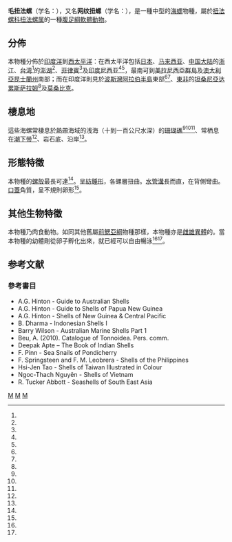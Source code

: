 {{Speciesbox
| image = Distorsio reticularis 01.JPG
| image_caption = 毛扭法螺
| genus = Distorsio
| species = reticularis
| authority = (Linnaeus, 1758)
| synonyms_ref = <ref name="WoRMS_476487" />
| synonyms = 
* ''Distorsio acuta'' <small>Perry, 1811</small>
* ''Distorsio francesae'' <small>Iredale, 1931</small>
* ''Distorsio reticulata'' <small>(Röding, 1798)</small><ref name="shell_5819" />
* ''Distorsio reticulata'' <small>Röding, 1798</small>
* ''Distorsio reticularis francesae'' <small>T. Iredale, 1931</small>{{r|WMSD_1720100150}}
* ''Distorta acuta'' <small>Perry, 1811</small>
* ''Distortrix cancellinus'' <small>Roissy</small>{{r|Spry_1961}}
* ''[[Murex|Murex]] cancellinus'' <small>de Roissy, 1805</small>
* ''Murex mulus'' <small>Dillwyn, 1817</small>
* ''Murex reticularis'' <small>Linnaeus, 1758</small>
* ''[[Triton|Triton]] decipiens'' <small>Reeve, 1844</small>
}}

'''毛扭法螺'''（学名：{{lang|la|''Distorsio reticularis''}}）{{r|shell_754}}，又名'''网纹扭螺'''（学名：{{lang|la|''Distorsio reticulata''}}）{{r|shell_5819|Lai 2005|page2=170}}，是一種中型的[[海螺|海螺]]物種，屬於[[扭法螺科|扭法螺科]][[扭法螺属|扭法螺属]]的一種[[腹足綱|腹足綱]][[軟體動物|軟體動物]]{{r|WoRMS_476487|biolib|Gastropods_5545}}。

==分佈==
本物種分佈於[[印度洋|印度洋]]到[[西太平洋|西太平洋]]：在西太平洋包括[[日本|日本]]{{r|Gastropods_5545}}、[[马来西亚|马来西亚]]、[[中国大陆|中国大陆]]的[[浙江|浙江]]{{r|Gastropods_5545|WMSD_1720100075}}、[[台湾|台湾]]<ref name="shell_5819" />的[[澎湖|澎湖]]<ref name="shelldoc_200142" />、[[菲律賓|菲律賓]]<ref name="Gastropods_5545" />及[[印度尼西亚|印度尼西亚]]<ref name="shell_754" /><ref name="shelldoc_720090224018" />，最南可到[[美拉尼西亞群島|美拉尼西亞群島]]及[[澳大利亞|澳大利亞]][[昆士蘭州|昆士蘭州]]南部；而在印度洋則見於[[波斯灣|波斯灣]][[阿拉伯半島|阿拉伯半島]]東部<ref name="shell_754" /><ref name="shelldoc_720090224024" />、[[東非|東非]]的[[坦桑尼亞|坦桑尼亞]][[达累斯萨拉姆|达累斯萨拉姆]]<ref name="Spry_1961"/>及[[莫桑比克|莫桑比克]]{{r|WMSD_1720100150}}。

==棲息地==
這些海螺常棲息於[[熱帶|熱帶]]海域的浅海（十到一百公尺水深）的[[珊瑚礁|珊瑚礁]]<ref name="shell_754" /><ref name=BB/><ref name=CC/>、常栖息在[[潮下带|潮下带]]<ref name="shell_5819" />、岩石底、沿岸<ref name="shell_754" />。

==形態特徵==
本物種的[[螺殼|螺殼]]最長可達{{convert|33|-|94|mm}}<ref name="Gastropods_5545" />。呈[[紡錘形|紡錘形]]，各螺層扭曲{{r|Lai 2005|page1=170}}。[[虹吸管|水管溝]]長而直{{r|Lai 2005|page1=170}}，在背側彎曲。[[螺厣|口蓋]]角質，呈不規則卵形<ref name=CC />。

==其他生物特徵==
本物種乃肉食動物。如同其他舊屬[[前鰓亞綱|前鰓亞綱]]物種那樣，本物種亦是[[雌雄異體|雌雄異體]]的。當本物種的幼體剛從卵子孵化出來，就已經可以自由暢泳<ref name=BB/><ref name=CC/>。

==参考文献==
{{reflist |refs=
<ref name=BB>{{cite web
| url=http://www.sealifebase.org/summary/Distorsio-reticularis.html
| title=Distorsio reticularis (Linnaeus, 1758)
| work=Sealife Base
| accessdate=2017-03-03
| language=en
| archive-date=2017-09-10
| archive-url=https://web.archive.org/web/20170910072950/http://sealifebase.org/summary/Distorsio-reticularis.html
| dead-url=no
}}</ref>
<ref name=CC>{{cite web
| url       = http://ftp.fao.org/docrep/fao/009/w7191e/w7191e48.pdf
| title     = Distorsios
| publisher = FAO.org
}}{{dead link|date=2018年3月 |bot=InternetArchiveBot |fix-attempted=yes }}</ref>
<ref name="biolib">{{cite web
| url=http://www.biolib.cz/en/taxon/id545133/
| title=''Distorsio reticularis''
| work=[[Biolib|Biolib]]
| access-date=2017-03-03
| archive-date=2016-03-04
| archive-url=https://web.archive.org/web/20160304105153/http://www.biolib.cz/en/taxon/id545133/
| dead-url=no
}}</ref>
<ref name="Gastropods_5545">{{gastropods.com |key=5 |id=5545 |title=''Distorsio reticularis'' }}</ref>
<ref name="Lai 2005">{{cite book
| author=[[賴景陽|賴景陽]]
| date=2005-10 
| title=台灣貝類圖鑑
| publisher=貓頭鷹出版社
| isbn=986-7415-58-2 |language=zh-hant}}</ref>
<ref name="shell_754">{{cite web
| url=http://shell.sinica.edu.tw/chinese/shellbase_detail.php?science_no=754
| title=国际贝库：毛扭法螺
| publisher=台湾贝类资料库
| accessdate=2009-08-11
| archive-date=2016-03-04
| archive-url=https://web.archive.org/web/20160304125520/http://shell.sinica.edu.tw/chinese/shellbase_detail.php?science_no=754
| dead-url=no
}}</ref>
<ref name="shell_5819">{{cite web
| url=http://shell.sinica.edu.tw/chinese/shellbase_detail.php?science_no=5819
| title=国际贝库：网纹扭螺
| publisher=台湾贝类资料库
| accessdate=2009-08-11
| archive-date=2016-03-04
| archive-url=https://web.archive.org/web/20160304110308/http://shell.sinica.edu.tw/chinese/shellbase_detail.php?science_no=5819
| dead-url=no
}}</ref>
<ref name="shelldoc_200142">{{cite book
| url=http://shell.sinica.edu.tw/chinese/documentquery_c.php?No=200142
| author1=[[賴景陽|賴景陽]]
| author2=[[歐陽盛芝|歐陽盛芝]]
| year=1996
| title=澎湖群島的貝類調查報告（The shells from Peng-hu Islands）
| journal=台灣省立博物館年刊 (Annual Taiwan Museum)
| volume=39
| pages=315-386
| publisher=[[台灣省立博物館|台灣省立博物館]]
| language=zh-hant
| access-date=2017-03-04
| archive-url=https://web.archive.org/web/20150705065407/http://shell.sinica.edu.tw/chinese/documentquery_c.php?No=200142
| archive-date=2015-07-05
| dead-url=yes
 }}</ref>
<ref name="shelldoc_720090224018">{{cite web
| url=http://shell.sinica.edu.tw/chinese/documentquery_c.php?No=720090224018
| first1=Bunjamin
| last1=Dharma
| year=1988
| title=Siput Dan Kerang Indonesia (Indonesian shells)
| pages=111 pp.
| language=id
| access-date=2017-03-04
| archive-date=2019-09-07
| archive-url=https://web.archive.org/web/20190907002954/http://shell.sinica.edu.tw/chinese/documentquery_c.php?No=720090224018
| dead-url=no
}}</ref>
<ref name="shelldoc_720090224024">{{shelldoc_720090224024}}</ref>
<ref name="Spry_1961">{{cite book
| last=Spry |first=J.F.
| year=1961
| title=The Sea Shells of Dar es Salaam - Part I - Gastropods
| publisher=Tanganyika Notes and Records 56
| location=[[坦噶尼喀|坦噶尼喀]] |language=en }}</ref>
<ref name="WMSD_1720100075">{{WMSD |id=1720100075 |title=Distorsio reticularis (C. Linnaeus, 1758) |date=2016-12-08 |access-date=2017-05-31 }}</ref>
<ref name="WMSD_1720100150">{{WMSD |id=1720100150 |title=Distorsio reticularis francesae (T. Iredale, 1931) |date=2016-12-08 |access-date=2017-05-31 }}</ref>
<ref name="WoRMS_476487">{{cite WoRMS
| id=476487 |authorlink=WoRMS
| title=''Distorsio reticularis'' (Linnaeus, 1758)
| last1=Bouchet   |first=P.
| last2=Gofas     |first2=S.
| last3=Rosenberg |first3=G. 
| db=Mollusca
| accessdate=2010-08-14 }}</ref>
}}

===參考書目===
* A.G. Hinton - Guide to Australian Shells
* A.G. Hinton - Guide to Shells of Papua New Guinea
* A.G. Hinton - Shells of New Guinea & Central Pacific
* B. Dharma - Indonesian Shells I
* Barry Wilson - Australian Marine Shells Part 1
* Beu, A. (2010). Catalogue of Tonnoidea. Pers. comm.
* Deepak Apte – The Book of Indian Shells
* F. Pinn - Sea Snails of Pondicherry
* F. Springsteen and F. M. Leobrera - Shells of the Philippines
* Hsi-Jen Tao - Shells of Taiwan Illustrated in Colour
* Ngoc-Thach Nguyên - Shells of Vietnam
* R. Tucker Abbott - Seashells of South East Asia

{{Commons category |Distorsio reticularis}}
{{taxonbar}}

[[Category:扭法螺属|M]]
[[Category:1758年描述的软体动物|M]]
[[Category:卡尔·林奈命名的生物分类|M]]